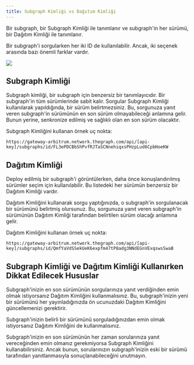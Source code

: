 ```yaml
---
title: Subgraph Kimliği vs Dağıtım Kimliği
---
```


Bir subgraph, bir Subgraph Kimliği ile tanımlanır ve subgraph'in her sürümü, bir Dağıtım Kimliği ile tanımlanır.

Bir subgraph'i sorgularken her iki ID de kullanılabilir. Ancak, iki seçenek arasında bazı önemli farklar vardır.

![](/img/subgraph-id-vs-deployment-id.png)

## Subgraph Kimliği

Subgraph kimliği, bir subgraph için benzersiz bir tanımlayıcıdır. Bir subgraph'in tüm sürümlerinde sabit kalır. Sorgular Subgraph Kimliği kullanılarak yapıldığında, bir sürüm belirtmezsiniz. Bu, sorgunuza yanıt veren subgraph'in sürümünün en son sürüm olmayabileceği anlamına gelir. Bunun yerine, senkronize edilmiş ve sağlıklı olan en son sürüm olacaktır.

Subgraph Kimliğini kullanan örnek uç nokta:

`https://gateway-arbitrum.network.thegraph.com/api/[api-key]/subgraphs/id/FL3ePDCBbShPvfRJTaSCNnehiqxsPHzpLud6CpbHoeKW`

## Dağıtım Kimliği

Deploy edilmiş bir subgraph'i görüntülerken, daha önce konuşlandırılmış sürümler seçim için kullanılabilir. Bu listedeki her sürümün benzersiz bir Dağıtım Kimliği vardır.

Dağıtım Kimliğini kullanarak sorgu yaptığınızda, o subgraph'in sorgulanacak bir sürümünü belirtmiş olursunuz. Bu, sorgunuza yanıt veren subgraph'in sürümünün Dağıtım Kimliği tarafından belirtilen sürüm olacağı anlamına gelir.

Dağıtım Kimliğini kullanan örnek uç nokta:

`https://gateway-arbitrum.network.thegraph.com/api/[api-key]/subgraphs/id/QmfYaVdSSekUeK6expfm47tP8adg3NNdEGnVExqswsSwaB`

## Subgraph Kimliği ve Dağıtım Kimliği Kullanırken Dikkat Edilecek Hususlar

Subgraph'inizin en son sürümünün sorgularınıza yanıt verdiğinden emin olmak istiyorsanız Dağıtım Kimliğini kullanmalısınız. Bu, subgraph'inizin yeni bir sürümünü her yayınladığınızda ön ucunuzdaki Dağıtım Kimliğini güncellemenizi gerektirir.

Subgraph'inizin belirli bir sürümünü sorguladığınızdan emin olmak istiyorsanız Dağıtım Kimliğini de kullanmalısınız.

Subgraph'inizin en son sürümünün her zaman sorularınıza yanıt vereceğinden emin olmanız gerekmiyorsa Subgraph Kimliğini kullanabilirsiniz. Ancak bunun, sorularınızın subgraph'inizin eski bir sürümü tarafından yanıtlanmasıyla sonuçlanabileceğini unutmayın.

